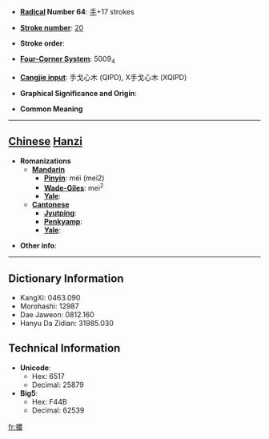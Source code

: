 * '''[[Wiktionary:Chinese radical index| Radical]] Number 64''': [[Wiktionary:Chinese radical index 手|手]]+17 strokes

* '''[[Wiktionary:Chinese total strokes index|Stroke number]]''': [[Wiktionary:Chinese total strokes index 20|20]]

* '''Stroke order''': 

* '''[[Wiktionary:Chinese four corner index|Four-Corner System]]''': 5009<sub>4</sub>

* '''[[Wiktionary:Chinese Cangjie index|Cangjie input]]''': 手戈心木 (QIPD), X手戈心木 (XQIPD)

* '''Graphical Significance and Origin''': 

* '''Common Meaning'''

----

== [[Chinese]] [[Hanzi]] ==

* '''Romanizations'''
** '''[[Mandarin]]'''
*** '''[[Pinyin]]''': méi (mei2)
*** '''[[Wade-Giles]]''': mei<sup>2</sup>
*** '''[[Yale]]''': 
** '''[[Cantonese]]'''
*** '''[[Jyutping]]''':
*** '''[[Penkyamp]]''': 
*** '''[[Yale]]''': 

* '''Other info''': 

----

== Dictionary Information ==

* KangXi: 0463.090
* Morohashi: 12987
* Dae Jaweon: 0812.160
* Hanyu Da Zidian: 31985.030

== Technical Information ==

* '''Unicode''':
** Hex: 6517
** Decimal: 25879
* '''Big5''':
** Hex: F44B
** Decimal: 62539

[[fr:攗]]